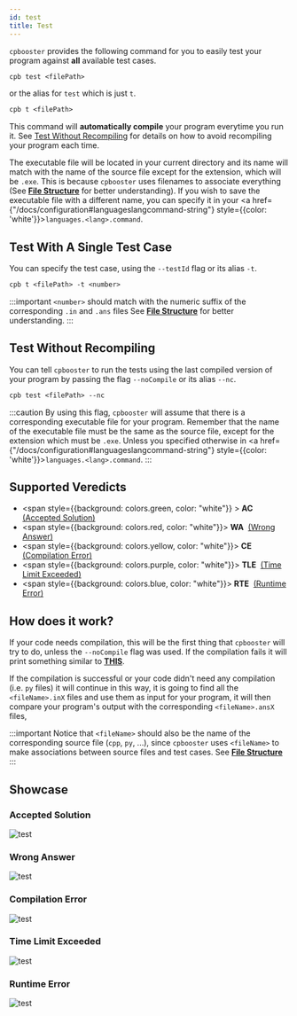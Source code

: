 ```yaml
---
id: test
title: Test
---
```



`cpbooster` provides the following command for you to easily test your program against
**all** available test cases.

```txt
cpb test <filePath>
```

or the alias for `test` which is just `t`.

```txt
cpb t <filePath>
```

This command will **automatically compile** your program everytime you run it.
See [Test Without Recompiling](#test-without-recompiling) for details on how to avoid recompiling your program each time.

The executable file will be located in your current directory and its name will
match with the name of the source file except for the extension, which will be `.exe`. This is
because `cpbooster` uses filenames to associate everything (See [**File Structure**](/docs/clone#file-structure) for better understanding).
If you wish to save the executable file with a different name,
you can specify it in your <a href={"/docs/configuration#languageslangcommand-string"} style={{color: 'white'}}>`languages.<lang>.command`</a>.


## Test With A Single Test Case

You can specify the test case, using the `--testId` flag or its alias `-t`.

```txt
cpb t <filePath> -t <number>
```

:::important
`<number>` should match with the numeric suffix of the corresponding `.in` and `.ans` files
See [**File Structure**](/docs/clone#file-structure) for better understanding.
:::

## Test Without Recompiling

You can tell `cpbooster` to run the tests using the last compiled version of your program
by passing the flag `--noCompile` or its alias  `--nc`.

```txt
cpb test <filePath> --nc
```

:::caution
By using this flag, `cpbooster` will assume that there is a corresponding executable file
for your program. Remember that the name of the executable file must be the same as the
source file, except for the extension which must be `.exe`. Unless you specified otherwise
in <a href={"/docs/configuration#languageslangcommand-string"} style={{color: 'white'}}>`languages.<lang>.command`</a>.
:::


## Supported Veredicts

- <span style={{background: colors.green, color: "white"}} >&nbsp;<b>AC</b>&nbsp;</span> <a href="#accepted-solution">(Accepted Solution)</a>
- <span style={{background: colors.red, color: "white"}}>&nbsp;<b>WA</b>&nbsp;</span> <a href="#wrong-answer">(Wrong Answer)</a>
- <span style={{background: colors.yellow, color: "white"}}>&nbsp;<b>CE</b>&nbsp;</span> <a href="#compilation-error">(Compilation Error)</a>
- <span style={{background: colors.purple, color: "white"}}>&nbsp;<b>TLE</b>&nbsp;</span> <a href="#time-limit-exceeded">(Time Limit Exceeded)</a>
- <span style={{background: colors.blue, color: "white"}}>&nbsp;<b>RTE</b>&nbsp;</span> <a href="#runtime-error">(Runtime Error)</a>

## How does it work?

If your code needs compilation, this will be the first thing that `cpbooster` will
try to do, unless the `--noCompile` flag was used. If the compilation fails it will print something similar to [**THIS**](#compilation-error).

If the compilation is successful or your code didn't need any compilation (i.e. `py` files) it will continue in
this way, it is going to find all the `<fileName>.inX` files and use them as input
for your program, it will then compare your program's output with the corresponding
`<fileName>.ansX` files, 


:::important
Notice that `<fileName>` should also be the name of the corresponding source file (`cpp`, `py`, ...),
since `cpbooster` uses `<fileName>` to make associations between source files and test cases. See [**File Structure**](/docs/clone#file-structure)
:::

## Showcase

### Accepted Solution

<div class="text--center">
  <img alt="test" src={useBaseUrl('/img/demos/test_ac.gif')} />
</div>

### Wrong Answer

<div class="text--center">
  <img alt="test" src={useBaseUrl('/img/demos/test_wa.gif')} />
</div>

### Compilation Error

<div class="text--center">
  <img alt="test" src={useBaseUrl('/img/demos/test_ce.gif')} />
</div>

### Time Limit Exceeded

<div class="text--center">
  <img alt="test" src={useBaseUrl('/img/demos/test_tle.gif')} />
</div>

### Runtime Error

<div class="text--center">
  <img alt="test" src={useBaseUrl('/img/demos/test_rte.gif')} />
</div>

